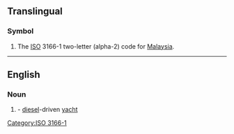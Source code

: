 {{also|Appendix:Variations of "my"}}
==Translingual==

===Symbol===
{{head|mul|symbol}}

# The [[ISO]] 3166-1 two-letter (alpha-2) code for [[Malaysia]].

[[Category:ISO 3166-1]]

----

==English==

===Noun===
{{en-noun}}

# {{io|lang=en|[[motor]] [[yacht]]|dot=}} - [[diesel]]-driven [[yacht]]